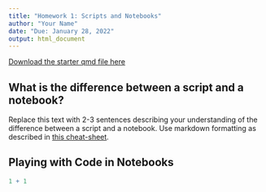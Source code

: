 ```yaml
---
title: "Homework 1: Scripts and Notebooks"
author: "Your Name"
date: "Due: January 28, 2022"
output: html_document
---
```


[Download the starter qmd file here](srvanderplas.github.io/stat151-homework/1-scripts-notebooks.qmd)

## What is the difference between a script and a notebook?

Replace this text with 2-3 sentences describing your understanding of the difference between a script and a notebook. Use markdown formatting as described in [this cheat-sheet](https://www.rstudio.com/wp-content/uploads/2015/02/rmarkdown-cheatsheet.pdf).


## Playing with Code in Notebooks



```r
1 + 1
```
